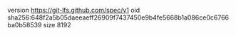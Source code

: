 version https://git-lfs.github.com/spec/v1
oid sha256:648f2a5b05daeeaeff26909f7437450e9b4fe5668b1a086ce0c6766ba0b58539
size 8192
